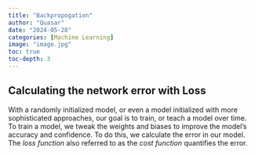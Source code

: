 ```yaml
---
title: "Backpropogation"
author: "Quasar"
date: "2024-05-28"
categories: [Machine Learning]      
image: "image.jpg"
toc: true
toc-depth: 3
---
```


## Calculating the network error with Loss

With a randomly initialized model, or even a model initialized with more sophisticated approaches, our goal is to train, or teach a model over time. To train a model, we tweak the weights and biases to improve the model's accuracy and confidence. To do this, we calculate the error in our model. The *loss function* also referred to as the *cost function* quantifies the error. 


